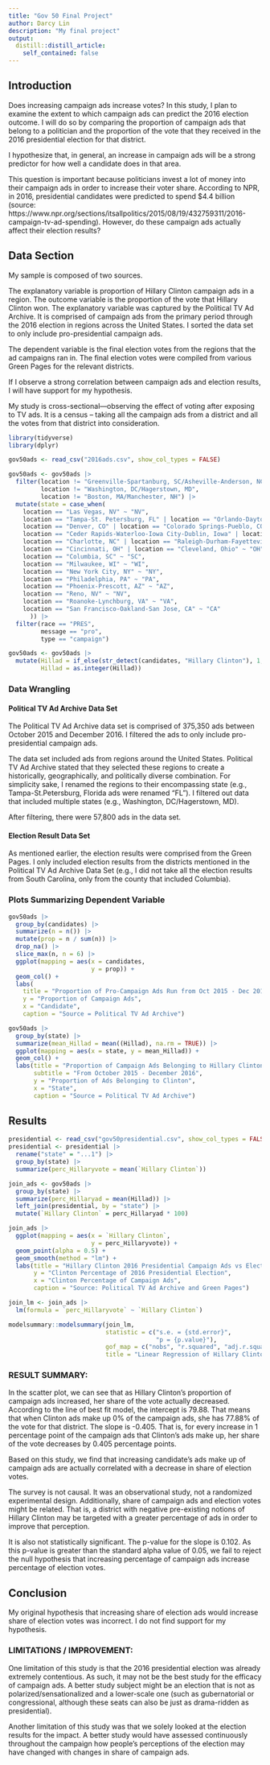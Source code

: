 ```yaml
---
title: "Gov 50 Final Project"
author: Darcy Lin
description: "My final project"
output:
  distill::distill_article:
    self_contained: false
---
```


## Introduction
Does increasing campaign ads increase votes? In this study, I plan to examine the extent to which campaign ads can predict the 2016 election outcome. I will do so by comparing the proportion of campaign ads that belong to a politician and the proportion of the vote that they received in the 2016 presidential election for that district. 

I hypothesize that, in general, an increase in campaign ads will be a strong predictor for how well a candidate does in that area.

This question is important because politicians invest a lot of money into their campaign ads in order to increase their voter share. According to NPR, in 2016, presidential candidates were predicted to spend $4.4 billion (source: https://www.npr.org/sections/itsallpolitics/2015/08/19/432759311/2016-campaign-tv-ad-spending). However, do these campaign ads actually affect their election results? 

## Data Section
My sample is composed of two sources. 

The explanatory variable is proportion of Hillary Clinton campaign ads in a region. The outcome variable is the proportion of the vote that Hillary Clinton won. The explanatory variable was captured by the Political TV Ad Archive. It is comprised of campaign ads from the primary period through the 2016 election in regions across the United States. I sorted the data set to only include pro-presidential campaign ads. 

The dependent variable is the final election votes from the regions that the ad campaigns ran in. The final election votes were compiled from various Green Pages for the relevant districts. 

If I observe a strong correlation between campaign ads and election results, I will have support for my hypothesis. 

My study is cross-sectional—observing the effect of voting after exposing to TV ads. It is a census -- taking all the campaign ads from a district and all the votes from that district into consideration. 

```r
library(tidyverse)
library(dplyr)
```


```r
gov50ads <- read_csv("2016ads.csv", show_col_types = FALSE)
```

```r
gov50ads <- gov50ads |>
  filter(location != "Greenville-Spartanburg, SC/Asheville-Anderson, NC",
         location != "Washington, DC/Hagerstown, MD",
         location != "Boston, MA/Manchester, NH") |>
  mutate(state = case_when(
    location == "Las Vegas, NV" ~ "NV",
    location == "Tampa-St. Petersburg, FL" | location == "Orlando-Daytona Beach-Melbourne, FL" | location == "Miami-Fort Lauderdale, FL" ~ "FL",
    location == "Denver, CO" | location == "Colorado Springs-Pueblo, CO" ~ "CO",
    location == "Ceder Rapids-Waterloo-Iowa City-Dublin, Iowa" | location == "Sioux City, Iowa" | location == "Des Moines-Ames, Iowa" ~ "IA",
    location == "Charlotte, NC" | location == "Raleigh-Durham-Fayetteville,  NC" | location == "Norfolk-Portsmouth-Newport News, NC" ~ "NC",
    location == "Cincinnati, OH" | location == "Cleveland, Ohio" ~ "OH",
    location == "Columbia, SC" ~ "SC",
    location == "Milwaukee, WI" ~ "WI",
    location == "New York City, NY" ~ "NY",
    location == "Philadelphia, PA" ~ "PA",
    location == "Phoenix-Prescott, AZ" ~ "AZ",
    location == "Reno, NV" ~ "NV",
    location == "Roanoke-Lynchburg, VA" ~ "VA",
    location == "San Francisco-Oakland-San Jose, CA" ~ "CA"
      )) |>
  filter(race == "PRES",
         message == "pro",
         type == "campaign")
```

```r
gov50ads <- gov50ads |> 
  mutate(Hillad = if_else(str_detect(candidates, "Hillary Clinton"), 1, 0),
         Hillad = as.integer(Hillad))

```

### Data Wrangling

#### Political TV Ad Archive Data Set
The Political TV Ad Archive data set is comprised of 375,350 ads between October 2015 and December 2016. I filtered the ads to only include pro-presidential campaign ads.

The data set included ads from regions around the United States. Political TV Ad Archive stated that they selected these regions to create a historically, geographically, and politically diverse combination. For simplicity sake, I renamed the regions to their encompassing state (e.g., Tampa-St.Petersburg, Florida ads were renamed "FL"). I filtered out data that included multiple states (e.g., Washington, DC/Hagerstown, MD). 

After filtering, there were 57,800 ads in the data set.

#### Election Result Data Set
As mentioned earlier, the election results were comprised from the Green Pages. I only included election results from the districts mentioned in the Political TV Ad Archive Data Set (e.g., I did not take all the election results from South Carolina, only from the county that included Columbia). 

### Plots Summarizing Dependent Variable
```r
gov50ads |> 
  group_by(candidates) |>
  summarize(n = n()) |>
  mutate(prop = n / sum(n)) |>
  drop_na() |>
  slice_max(n, n = 6) |>
  ggplot(mapping = aes(x = candidates,
                       y = prop)) + 
  geom_col() + 
  labs(
    title = "Proportion of Pro-Campaign Ads Run from Oct 2015 - Dec 2016",
    y = "Proportion of Campaign Ads",
    x = "Candidate",
    caption = "Source = Political TV Ad Archive")
```

```r
gov50ads |>
  group_by(state) |>
  summarize(mean_Hillad = mean((Hillad), na.rm = TRUE)) |>
  ggplot(mapping = aes(x = state, y = mean_Hillad)) +
  geom_col() + 
  labs(title = "Proportion of Campaign Ads Belonging to Hillary Clinton in Different Districts",
       subtitle = "From October 2015 - December 2016",
       y = "Proportion of Ads Belonging to Clinton",
       x = "State",
       caption = "Source = Political TV Ad Archive")
```

## Results 

```r
presidential <- read_csv("gov50presidential.csv", show_col_types = FALSE)
presidential <- presidential |> 
  rename("state" = "...1") |>
  group_by(state) |>
  summarize(perc_Hillaryvote = mean(`Hillary Clinton`))
```

```r
join_ads <- gov50ads |> 
  group_by(state) |> 
  summarize(perc_Hillaryad = mean(Hillad)) |>
  left_join(presidential, by = "state") |> 
  mutate(`Hillary Clinton` = perc_Hillaryad * 100) 
```

```r
join_ads |> 
  ggplot(mapping = aes(x = `Hillary Clinton`,
                       y = perc_Hillaryvote)) + 
  geom_point(alpha = 0.5) + 
  geom_smooth(method = "lm") + 
  labs(title = "Hillary Clinton 2016 Presidential Campaign Ads vs Election Results",
       y = "Clinton Percentage of 2016 Presidential Election",
       x = "Clinton Percentage of Campaign Ads", 
       caption = "Source: Political TV Ad Archive and Green Pages")
```

```r
join_lm <- join_ads |>
  lm(formula = `perc_Hillaryvote` ~ `Hillary Clinton`) 
```

```r
modelsummary::modelsummary(join_lm,
                           statistic = c("s.e. = {std.error}",
                                         "p = {p.value}"),
                           gof_map = c("nobs", "r.squared", "adj.r.squared"),
                           title = "Linear Regression of Hillary Clinton Share of Ads and Votes")
```

### RESULT SUMMARY: 

In the scatter plot, we can see that as Hillary Clinton's proportion of campaign ads increased, her share of the vote actually decreased. According to the line of best fit model, the intercept is 79.88. That means that when Clinton ads make up 0% of the campaign ads, she has 77.88% of the vote for that district. The slope is -0.405. That is, for every increase in 1 percentage point of the campaign ads that Clinton's ads make up, her share of the vote decreases by 0.405 percentage points. 

Based on this study, we find that increasing candidate's ads make up of campaign ads are actually correlated with a decrease in share of election votes. 

The survey is not causal. It was an observational study, not a randomized experimental design. Additionally, share of campaign ads and election votes might be related. That is, a district with negative pre-existing notions of Hillary Clinton may be targeted with a greater percentage of ads in order to improve that perception. 

It is also not statistically significant. The p-value for the slope is 0.102. As this p-value is greater than the standard alpha value of 0.05, we fail to reject the null hypothesis that increasing percentage of campaign ads increase percentage of election votes. 

## Conclusion

My original hypothesis that increasing share of election ads would increase share of election votes was incorrect. I do not find support for my hypothesis. 

### LIMITATIONS / IMPROVEMENT:
One limitation of this study is that the 2016 presidential election was already extremely contentious. As such, it may not be the best study for the efficacy of campaign ads. A better study subject might be an election that is not as polarized/sensationalized and a lower-scale one (such as gubernatorial or congressional, although these seats can also be just as drama-ridden as presidential). 

Another limitation of this study was that we solely looked at the election results for the impact. A better study would have assessed continuously throughout the campaign how people's perceptions of the election may have changed with changes in share of campaign ads. 